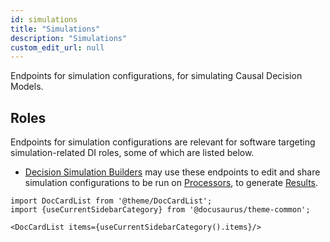```yaml
---
id: simulations
title: "Simulations"
description: "Simulations"
custom_edit_url: null
---
```




Endpoints for simulation configurations, for simulating Causal Decision Models.

## Roles

Endpoints for simulation configurations are relevant for software targeting simulation-related DI roles, some of which are listed below.

- [Decision Simulation Builders](http://opendi.org/roles-user-stories/Roles/Decision%20Simulation%20Builder/) may use these endpoints to edit and share simulation configurations to be run on [Processors](api/processors.tag.mdx), to generate [Results](api/results.tag.mdx).



```mdx-code-block
import DocCardList from '@theme/DocCardList';
import {useCurrentSidebarCategory} from '@docusaurus/theme-common';

<DocCardList items={useCurrentSidebarCategory().items}/>
```
      